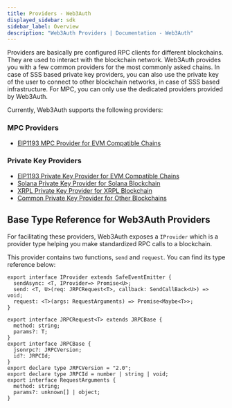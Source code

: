 ```yaml
---
title: Providers - Web3Auth
displayed_sidebar: sdk
sidebar_label: Overview
description: "Web3Auth Providers | Documentation - Web3Auth"
---
```


Providers are basically pre configured RPC clients for different blockchains. They are used to
interact with the blockchain network. Web3Auth provides you with a few common providers for the most
commonly asked chains. In case of SSS based private key providers, you can also use the private key
of the user to connect to other blockchain networks, in case of SSS based infrastructure. For MPC,
you can only use the dedicated providers provided by Web3Auth.

Currently, Web3Auth supports the following providers:

### MPC Providers

- [EIP1193 MPC Provider for EVM Compatible Chains](/sdk/providers/evm-mpc)

### Private Key Providers

- [EIP1193 Private Key Provider for EVM Compatible Chains](/sdk/providers/evm)
- [Solana Private Key Provider for Solana Blockchain](/sdk/providers/solana)
- [XRPL Private Key Provider for XRPL Blockchain](/sdk/providers/xrpl)
- [Common Private Key Provider for Other Blockchains](/sdk/providers/common)

## Base Type Reference for Web3Auth Providers

For facilitating these providers, Web3Auth exposes a `IProvider` which is a provider type helping
you make standardized RPC calls to a blockchain.

This provider contains two functions, `send` and `request`. You can find its type reference below:

```tsx
export interface IProvider extends SafeEventEmitter {
  sendAsync: <T, IProvider=> Promise<U>;
  send: <T, U>(req: JRPCRequest<T>, callback: SendCallBack<U>) => void;
  request: <T>(args: RequestArguments) => Promise<Maybe<T>>;
}

export interface JRPCRequest<T> extends JRPCBase {
  method: string;
  params?: T;
}
export interface JRPCBase {
  jsonrpc?: JRPCVersion;
  id?: JRPCId;
}
export declare type JRPCVersion = "2.0";
export declare type JRPCId = number | string | void;
export interface RequestArguments {
  method: string;
  params?: unknown[] | object;
}
```
